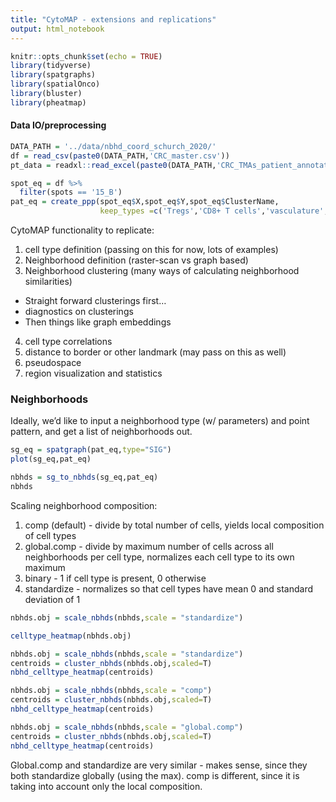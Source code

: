 ```yaml
---
title: "CytoMAP - extensions and replications"
output: html_notebook
---
```


```r
knitr::opts_chunk$set(echo = TRUE)
library(tidyverse)
library(spatgraphs)
library(spatialOnco)
library(bluster)
library(pheatmap)
```

#### Data IO/preprocessing

```r
DATA_PATH = '../data/nbhd_coord_schurch_2020/'
df = read_csv(paste0(DATA_PATH,'CRC_master.csv'))
pt_data = readxl::read_excel(paste0(DATA_PATH,'CRC_TMAs_patient_annotations.xlsx'))

```

```r
spot_eq = df %>%
  filter(spots == '15_B')
pat_eq = create_ppp(spot_eq$X,spot_eq$Y,spot_eq$ClusterName,
                    keep_types =c('Tregs','CD8+ T cells','vasculature','tumor cells'))
```

CytoMAP functionality to replicate:

1. cell type definition (passing on this for now, lots of examples)
2. Neighborhood definition (raster-scan vs graph based)
3. Neighborhood clustering (many ways of calculating neighborhood similarities)
  * Straight forward clusterings first...
  * diagnostics on clusterings
  * Then things like graph embeddings
4. cell type correlations
5. distance to border or other landmark (may pass on this as well)
6. pseudospace
7. region visualization and statistics


### Neighborhoods

Ideally, we'd like to input a neighborhood type (w/ parameters) and point pattern, and get a list of neighborhoods out.

```r
sg_eq = spatgraph(pat_eq,type="SIG")
plot(sg_eq,pat_eq)

nbhds = sg_to_nbhds(sg_eq,pat_eq)
nbhds

```

Scaling neighborhood composition:

1. comp (default) - divide by total number of cells, yields local composition of cell types
2. global.comp - divide by maximum number of cells across all neighborhoods per cell type, normalizes
each cell type to its own maximum
3. binary - 1 if cell type is present, 0 otherwise
4. standardize - normalizes so that cell types have mean 0 and standard deviation of 1

```r
nbhds.obj = scale_nbhds(nbhds,scale = "standardize")
```

```r
celltype_heatmap(nbhds.obj)
```

```r
nbhds.obj = scale_nbhds(nbhds,scale = "standardize")
centroids = cluster_nbhds(nbhds.obj,scaled=T)
nbhd_celltype_heatmap(centroids)
```

```r
nbhds.obj = scale_nbhds(nbhds,scale = "comp")
centroids = cluster_nbhds(nbhds.obj,scaled=T)
nbhd_celltype_heatmap(centroids)
```

```r
nbhds.obj = scale_nbhds(nbhds,scale = "global.comp")
centroids = cluster_nbhds(nbhds.obj,scaled=T)
nbhd_celltype_heatmap(centroids)
```

Global.comp and standardize are very similar - makes sense, since they both standardize globally (using the max).
comp is different, since it is taking into account only the local composition.